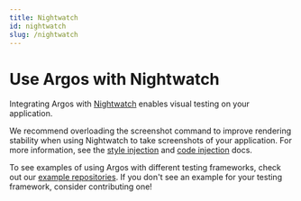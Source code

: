 ```yaml
---
title: Nightwatch
id: nightwatch
slug: /nightwatch
---
```


# Use Argos with Nightwatch

Integrating Argos with [Nightwatch](https://nightwatchjs.org/) enables visual testing on your application.

We recommend overloading the screenshot command to improve rendering stability when using Nightwatch to take screenshots of your application. For more information, see the [style injection](/style-injection) and [code injection](/code-injection) docs.

To see examples of using Argos with different testing frameworks, check out our [example repositories](https://github.com/argos-ci/argos/tree/main/examples). If you don't see an example for your testing framework, consider contributing one!
